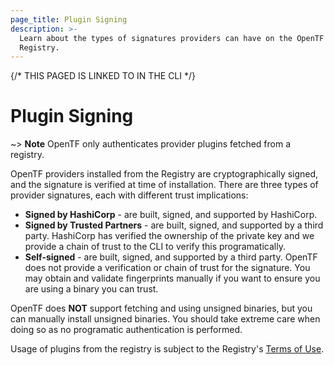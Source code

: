 ```yaml
---
page_title: Plugin Signing
description: >-
  Learn about the types of signatures providers can have on the OpenTF
  Registry.
---
```


{/* THIS PAGED IS LINKED TO IN THE CLI */}

# Plugin Signing

~> **Note** OpenTF only authenticates provider plugins fetched from a registry.

OpenTF providers installed from the Registry are cryptographically signed, and the signature is verified at time of installation. There are three types of provider signatures, each with different trust implications:

* **Signed by HashiCorp** - are built, signed, and supported by HashiCorp.
* **Signed by Trusted Partners** - are built, signed, and supported by a third party. HashiCorp has
  verified the ownership of the private key and we provide a chain of trust to the CLI to verify this
  programatically.
* **Self-signed** - are built, signed, and supported by a third party. OpenTF does not provide a
  verification or chain of trust for the signature. You may obtain and validate fingerprints manually
  if you want to ensure you are using a binary you can trust.

OpenTF does **NOT** support fetching and using unsigned binaries, but you can manually install
unsigned binaries. You should take extreme care when doing so as no programatic authentication is performed.

Usage of plugins from the registry is subject to the Registry's [Terms of Use](https://registry.terraform.io/terms).
